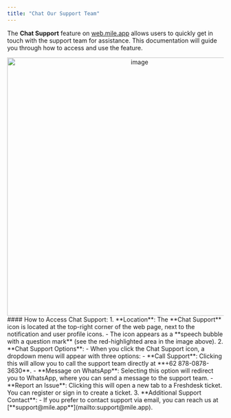 ```yaml
---
title: "Chat Our Support Team"
---
```



The **Chat Support** feature on [web.mile.app](http://web.mile.app/) allows users to quickly get in touch with the support team for assistance. This documentation will guide you through how to access and use the feature.
<div align="center">
  <img src="https://t3837933.p.clickup-attachments.com/t3837933/07a97999-80ac-463d-bb59-5b1996b347d9/image.png" alt="image" width="600" />
</div>
#### How to Access Chat Support:
1. **Location**: The **Chat Support** icon is located at the top-right corner of the web page, next to the notification and user profile icons.
    -   The icon appears as a **speech bubble with a question mark** (see the red-highlighted area in the image above).
2. **Chat Support Options**:
    -   When you click the Chat Support icon, a dropdown menu will appear with three options:
        -   **Call Support**: Clicking this will allow you to call the support team directly at **+62 878-0878-3630**.
        -   **Message on WhatsApp**: Selecting this option will redirect you to WhatsApp, where you can send a message to the support team.
        -   **Report an Issue**: Clicking this will open a new tab to a Freshdesk ticket. You can register or sign in to create a ticket.
3. **Additional Support Contact**:
    -   If you prefer to contact support via email, you can reach us at [**support@mile.app**](mailto:support@mile.app).
